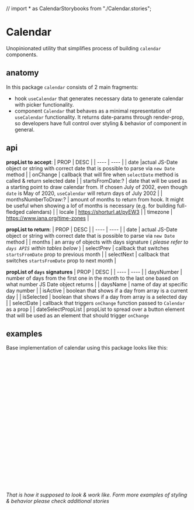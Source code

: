 // import * as CalendarStorybooks from "./Calendar.stories";

# Calendar

Unopinionated utility that simplifies process of building `calendar` components.

<Canvas of={CalendarStorybooks.Base} />

## anatomy

In this package `calendar` consists of 2 main fragments:

- hook `useCalendar` that generates necessary data to generate calendar with picker functionality.
- component `Calendar` that behaves as a minimal representation of `useCalendar` functionality. It returns date-params through render-prop, so developers have full control over styling & behavior of component in general.

## api

**propList to accept**:
| PROP | DESC |
| ---- | ---- |
| date |actual JS-Date object or string with correct date that is possible to parse via `new Date` method |
| onChange | callback that will fire when `selectDate` method is called & return selected date |
| startsFromDate:? | date that will be used as a starting point to draw calendar from. If chosen July of 2002, even though `date` is May of 2020, `useCalendar` will return days of July 2002 |
| monthsNumberToDraw:? | amount of months to return from hook. It might be useful when showing a lof of months is necessary (e.g. for building full-fledged calendars) |
| locale | https://shorturl.at/pyEW3 |
| timezone | https://www.iana.org/time-zones |

**propList to return**:
| PROP | DESC |
| ---- | ---- |
| date | actual JS-Date object or string with correct date that is possible to parse via `new Date` method |
| months | an array of objects with days signature ( _please refer to `days APIS` within tables below_ )
| selectPrev | callback that switches `startsFromDate` prop to previous month |
| selectNext | callback that switches `startsFromDate` prop to next month |

**propList of `days` signatures**
| PROP | DESC |
| ---- | ---- |
| daysNumber | number of days from the first one in the month to the last one based on what number JS Date object returns |
| daysName | name of day at specific day number |
| isActive | boolean that shows if a day from array is a current day |
| isSelected | boolean that shows if a day from array is a selected day |
| selectDate | callback that triggers `onChange` function passed to `Calendar` as a prop |
| dateSelectPropList | propList to spread over a button element that will be used as an element that should trigger `onChange`

## examples

Base implementation of calendar using this package looks like this:

```jsx
<Calendar date={new Date()} onChange={(date: Date) => `changeDate(date)`}>
  // we pass callback in the body of component
  {({ months }) => (
    <div>
      // render `months` data as an array
      {months.map(({ daysNumber, isActive, isSelected, dateSelectPropList }) => (
        <>
          // months array includes offset & list of days to render in calendar
          <button
            {...dateSelectPropList}
            style={{
              borderColor: isSelected ? "hotpink" : "",
              backgroundColor: isActive ? "black" : "",
              color: isActive ? "white" : "",
            }}
            className="flex items-center border-b border-transparent justify-center"
          >
            {daysNumber}
          </button>
        </>
      ))}
    </div>
  )}
</Calendar>
```

_That is how it supposed to look & work like. Form more examples of styling & behavior please check additional stories_

<Canvas of={CalendarStorybooks.Base} />

